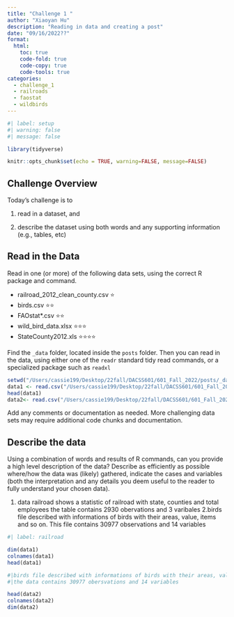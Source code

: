 ```yaml
---
title: "Challenge 1 "
author: "Xiaoyan Hu"
description: "Reading in data and creating a post"
date: "09/16/2022??"
format:
  html:
    toc: true
    code-fold: true
    code-copy: true
    code-tools: true
categories:
  - challenge_1
  - railroads
  - faostat
  - wildbirds
---
```


```r
#| label: setup
#| warning: false
#| message: false

library(tidyverse)

knitr::opts_chunk$set(echo = TRUE, warning=FALSE, message=FALSE)
```

## Challenge Overview

Today's challenge is to

1)  read in a dataset, and

2)  describe the dataset using both words and any supporting information (e.g., tables, etc)

## Read in the Data

Read in one (or more) of the following data sets, using the correct R package and command.

-   railroad_2012_clean_county.csv ⭐
-   birds.csv ⭐⭐
-   FAOstat\*.csv ⭐⭐
-   wild_bird_data.xlsx ⭐⭐⭐
-   StateCounty2012.xls ⭐⭐⭐⭐

Find the `_data` folder, located inside the `posts` folder. Then you can read in the data, using either one of the `readr` standard tidy read commands, or a specialized package such as `readxl`

```r
setwd("/Users/cassie199/Desktop/22fall/DACSS601/601_Fall_2022/posts/_data")
data1 <- read.csv("/Users/cassie199/Desktop/22fall/DACSS601/601_Fall_2022/posts/_data/railroad_2012_clean_county.csv")
head(data1)
data2<- read.csv("/Users/cassie199/Desktop/22fall/DACSS601/601_Fall_2022/posts/_data/birds.csv")

```

Add any comments or documentation as needed. More challenging data sets may require additional code chunks and documentation.

## Describe the data

Using a combination of words and results of R commands, can you provide a high level description of the data? Describe as efficiently as possible where/how the data was (likely) gathered, indicate the cases and variables (both the interpretation and any details you deem useful to the reader to fully understand your chosen data).

1. data railroad shows a statistic of railroad with state, counties and total employees
 the table contains 2930 obervations and 3 varibales
2.birds file described with informations of birds with their areas, value, items and so on. This file contains 30977 observations and 14 variables


```r
#| label: railroad

dim(data1)
colnames(data1)
head(data1)

#|birds file described with informations of birds with their areas, value, 
#|the data contains 30977 obersvations and 14 variables

head(data2)
colnames(data2)
dim(data2)


```
